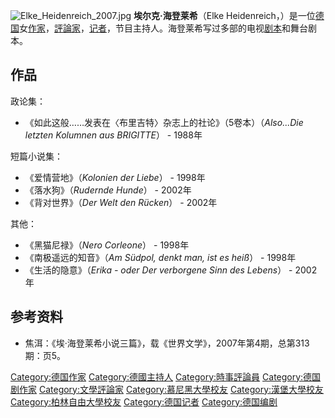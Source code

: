 {{blpsources|time=2020-12-01}}
{{expand english|time=2020-12-01}}
[[File:Elke_Heidenreich_2007.jpg|right]]
'''埃尔克·海登莱希'''（Elke Heidenreich，{{bd|1943年|2月15日||}}）是一位[[德国|德国]]女[[作家|作家]]，[[評論家|評論家]]，[[记者|记者]]，节目主持人。海登莱希写过多部的电视[[剧本|剧本]]和舞台剧本。

==作品==
政论集：
*《如此这般……发表在〈布里吉特〉杂志上的社论》（5卷本）（''Also...Die letzten Kolumnen aus BRIGITTE''） - 1988年

短篇小说集：
*《爱情营地》（''Kolonien der Liebe''） - 1998年
*《落水狗》（''Rudernde Hunde''） - 2002年
*《背对世界》（''Der Welt den Rücken''） - 2002年

其他：
*《黑猫尼禄》（''Nero Corleone''） - 1998年
*《南极遥远的知音》（''Am Südpol, denkt man, ist es heiß''） - 1998年
*《生活的隐意》（''Erika - oder Der verborgene Sinn des Lebens''） - 2002年

==参考资料==
*焦洱：《埃·海登莱希小说三篇》，载《世界文学》，2007年第4期，总第313期：页5。

{{normdaten}}
{{DEFAULTSORT:Heidenreich, Elke}}
[[Category:德国作家|Category:德国作家]]
[[Category:德國主持人|Category:德國主持人]]
[[Category:時事評論員|Category:時事評論員]]
[[Category:德国剧作家|Category:德国剧作家]]
[[Category:文學評論家|Category:文學評論家]]
[[Category:慕尼黑大學校友|Category:慕尼黑大學校友]]
[[Category:漢堡大學校友|Category:漢堡大學校友]]
[[Category:柏林自由大學校友|Category:柏林自由大學校友]]
[[Category:德国记者|Category:德国记者]]
[[Category:德国编剧|Category:德国编剧]]